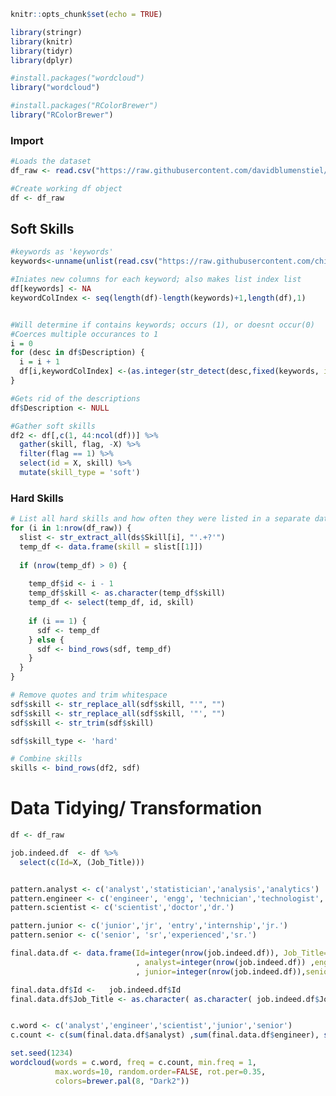 ```r
knitr::opts_chunk$set(echo = TRUE)

library(stringr)
library(knitr)
library(tidyr)
library(dplyr)

#install.packages("wordcloud")
library("wordcloud")

#install.packages("RColorBrewer")
library("RColorBrewer")

```

### Import

```r
#Loads the dataset
df_raw <- read.csv("https://raw.githubusercontent.com/davidblumenstiel/data/master/indeed_job_dataset.csv",stringsAsFactors = FALSE)

#Create working df object
df <- df_raw
```

## Soft Skills

```r
#keywords as 'keywords'
keywords<-unname(unlist(read.csv("https://raw.githubusercontent.com/chilleundso/DATA607/master/Project3/softskills.csv", stringsAsFactors = FALSE)))

#Iniates new columns for each keyword; also makes list index list
df[keywords] <- NA
keywordColIndex <- seq(length(df)-length(keywords)+1,length(df),1)


#Will determine if contains keywords; occurs (1), or doesnt occur(0)
#Coerces multiple occurances to 1
i = 0
for (desc in df$Description) {
  i = i + 1
  df[i,keywordColIndex] <-(as.integer(str_detect(desc,fixed(keywords, ignore_case = TRUE))))
}

#Gets rid of the descriptions
df$Description <- NULL

#Gather soft skills
df2 <- df[,c(1, 44:ncol(df))] %>%
  gather(skill, flag, -X) %>%
  filter(flag == 1) %>%
  select(id = X, skill) %>%
  mutate(skill_type = 'soft')

```

### Hard Skills

```r
# List all hard skills and how often they were listed in a separate dataframe
for (i in 1:nrow(df_raw)) {
  slist <- str_extract_all(ds$Skill[i], "'.+?'")
  temp_df <- data.frame(skill = slist[[1]])
  
  if (nrow(temp_df) > 0) {
    
    temp_df$id <- i - 1
    temp_df$skill <- as.character(temp_df$skill)
    temp_df <- select(temp_df, id, skill)
    
    if (i == 1) {
      sdf <- temp_df
    } else {
      sdf <- bind_rows(sdf, temp_df)
    }
  }
}

# Remove quotes and trim whitespace
sdf$skill <- str_replace_all(sdf$skill, "'", "")
sdf$skill <- str_replace_all(sdf$skill, '"', "")
sdf$skill <- str_trim(sdf$skill)

sdf$skill_type <- 'hard'

# Combine skills
skills <- bind_rows(df2, sdf)
```


# Data Tidying/ Transformation
```r
df <- df_raw

job.indeed.df  <- df %>%
  select(c(Id=X, (Job_Title)))


pattern.analyst <- c('analyst','statistician','analysis','analytics')
pattern.engineer <- c('engineer', 'engg', 'technician','technologist','designer','architect')
pattern.scientist <- c('scientist','doctor','dr.')

pattern.junior <- c('junior','jr', 'entry','internship','jr.')
pattern.senior <- c('senior', 'sr','experienced','sr.')

final.data.df <- data.frame(Id=integer(nrow(job.indeed.df)), Job_Title=character(nrow(job.indeed.df))
                            , analyst=integer(nrow(job.indeed.df)) ,engineer=integer(nrow(job.indeed.df)),scientist=integer(nrow(job.indeed.df))
                            , junior=integer(nrow(job.indeed.df)),senior=integer(nrow(job.indeed.df)))

final.data.df$Id <-   job.indeed.df$Id
final.data.df$Job_Title <- as.character( as.character( job.indeed.df$Job_Title) )


c.word <- c('analyst','engineer','scientist','junior','senior')
c.count <- c(sum(final.data.df$analyst) ,sum(final.data.df$engineer), sum(final.data.df$scientist),sum(final.data.df$junior), sum(final.data.df$senior ) )

set.seed(1234)
wordcloud(words = c.word, freq = c.count, min.freq = 1,
          max.words=10, random.order=FALSE, rot.per=0.35, 
          colors=brewer.pal(8, "Dark2"))

```
